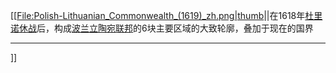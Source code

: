 [[File:Polish-Lithuanian_Commonwealth_(1619)_zh.png|thumb|{{{size|250px}}}|在1618年[[杜里诺休战]]后，构成[[波兰立陶宛联邦]]的6块主要区域的大致轮廓，叠加于现在的国界
----
{{legend|hotpink|[[波兰王国王冠领地|王冠领地]]}}
{{legend|lightpink|波兰封地[[普鲁士公国]] }}
{{legend|plum|[[立陶宛大公国]]}}
{{legend|lightgrey|立陶宛封地[[库尔兰和瑟米利亚公国]] }}
{{legend|#A9A9A9|[[利沃尼亚公国 (1561–1621)|利沃尼亚公国]]}}
{{legend|lightgreen|[[利沃尼亚公国 (1629–1721)|瑞属]]与[[丹属爱沙尼亚|丹属]]爱沙尼亚}} ]]